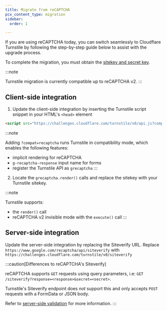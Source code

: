 ```yaml
---
title: Migrate from reCAPTCHA
pcx_content_type: migration
sidebar:
  order: 1

---
```


If you are using reCAPTCHA today, you can switch seamlessly to Cloudflare Turnstile by following the step-by-step guide below to assist with the upgrade process.

To complete the migration, you must obtain the [sitekey and secret key](/turnstile/get-started/#get-a-sitekey-and-secret-key).

:::note

Turnstile migration is currently compatible up to reCAPTCHA v2.
:::

## Client-side integration

1. Update the client-side integration by inserting the Turnstile script snippet in your HTML's `<head>` element

<div>

```html title="Turnstile script snippet"
<script src="https://challenges.cloudflare.com/turnstile/v0/api.js?compat=recaptcha" async defer></script>
```

:::note

Adding `?compat=recaptcha` runs Turnstile in compatibility mode, which
enables the following features:

- implicit rendering for reCAPTCHA
- `g-recaptcha-response` input name for forms
- register the Turnstile API as `grecaptcha`
:::

</div>

2. Locate the `grecaptcha.render()` calls and replace the sitekey with your Turnstile sitekey.

:::note

Turnstile supports:

- the `render()` call
- reCAPTCHA v2 invisible mode with the `execute()` call
:::

## Server-side integration

Update the server-side integration by replacing the Siteverify URL. Replace `https://www.google.com/recaptcha/api/siteverify` with `https://challenges.cloudflare.com/turnstile/v0/siteverify`

:::caution[Differences to reCAPTCHA's Siteverify]

reCAPTCHA supports `GET` requests using query parameters, i.e: `GET /siteverify?response=<response>&secret=<secret>`.

Turnstile's Siteverify endpoint does _not_ support this and only accepts `POST` requests with a FormData or JSON body.

Refer to [server-side validation](/turnstile/get-started/server-side-validation/) for more information.
:::
